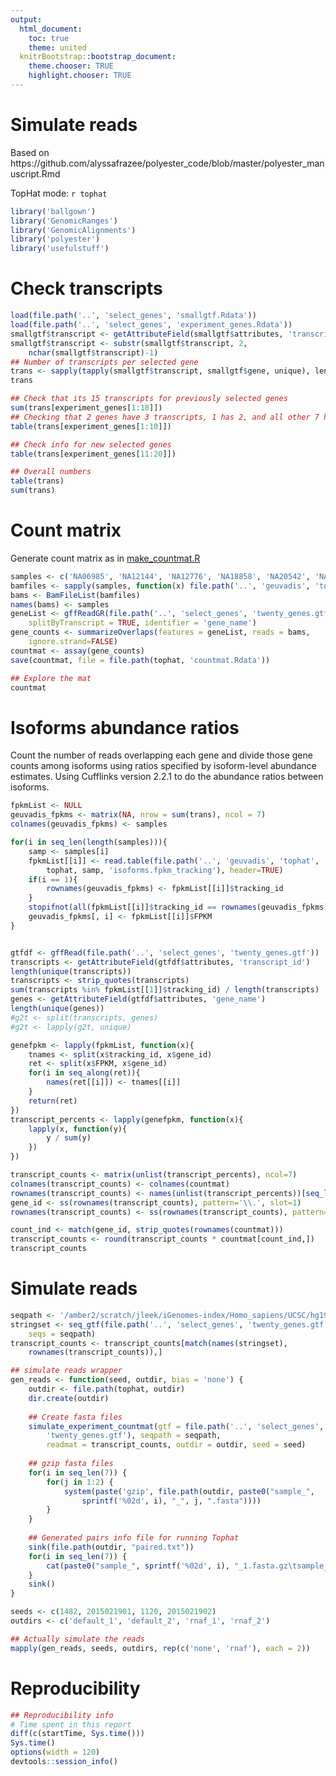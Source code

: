 ```yaml
---
output:
  html_document:
    toc: true
    theme: united
  knitrBootstrap::bootstrap_document:
    theme.chooser: TRUE
    highlight.chooser: TRUE
---
```


Simulate reads
==============

Based on https://github.com/alyssafrazee/polyester_code/blob/master/polyester_manuscript.Rmd

TopHat mode: `r tophat`


```r
library('ballgown')
library('GenomicRanges')
library('GenomicAlignments')
library('polyester')
library('usefulstuff')
```


# Check transcripts


```r
load(file.path('..', 'select_genes', 'smallgtf.Rdata'))
load(file.path('..', 'select_genes', 'experiment_genes.Rdata'))
smallgtf$transcript <- getAttributeField(smallgtf$attributes, 'transcript_id')
smallgtf$transcript <- substr(smallgtf$transcript, 2,
    nchar(smallgtf$transcript)-1)
## Number of transcripts per selected gene
trans <- sapply(tapply(smallgtf$transcript, smallgtf$gene, unique), length)
trans

## Check that its 15 transcripts for previously selected genes
sum(trans[experiment_genes[1:10]])
## Checking that 2 genes have 3 transcripts, 1 has 2, and all other 7 have 1
table(trans[experiment_genes[1:10]])

## Check info for new selected genes
table(trans[experiment_genes[11:20]])

## Overall numbers
table(trans)
sum(trans)
```

# Count matrix

Generate count matrix as in [make_countmat.R](https://github.com/alyssafrazee/polyester_code/blob/master/make_countmat.R)

```r
samples <- c('NA06985', 'NA12144', 'NA12776', 'NA18858', 'NA20542', 'NA20772', 'NA20815')
bamfiles <- sapply(samples, function(x) file.path('..', 'geuvadis', 'tophat', tophat, x, 'accepted_hits.bam'))
bams <- BamFileList(bamfiles)
names(bams) <- samples
geneList <- gffReadGR(file.path('..', 'select_genes', 'twenty_genes.gtf'),
    splitByTranscript = TRUE, identifier = 'gene_name')
gene_counts <- summarizeOverlaps(features = geneList, reads = bams,
    ignore.strand=FALSE)
countmat <- assay(gene_counts)
save(countmat, file = file.path(tophat, 'countmat.Rdata'))

## Explore the mat
countmat
```


# Isoforms abundance ratios

Count the number of reads overlapping each gene and divide those gene counts among isoforms using ratios specified by isoform-level abundance estimates. Using Cufflinks version 2.2.1 to do the abundance ratios between isoforms.

```r
fpkmList <- NULL
geuvadis_fpkms <- matrix(NA, nrow = sum(trans), ncol = 7)
colnames(geuvadis_fpkms) <- samples

for(i in seq_len(length(samples))){
    samp <- samples[i]
    fpkmList[[i]] <- read.table(file.path('..', 'geuvadis', 'tophat', 
        tophat, samp, 'isoforms.fpkm_tracking'), header=TRUE)
    if(i == 1){
        rownames(geuvadis_fpkms) <- fpkmList[[i]]$tracking_id
    }
    stopifnot(all(fpkmList[[i]]$tracking_id == rownames(geuvadis_fpkms)))
    geuvadis_fpkms[, i] <- fpkmList[[i]]$FPKM
}


gtfdf <- gffRead(file.path('..', 'select_genes', 'twenty_genes.gtf'))
transcripts <- getAttributeField(gtfdf$attributes, 'transcript_id')
length(unique(transcripts))
transcripts <- strip_quotes(transcripts)
sum(transcripts %in% fpkmList[[1]]$tracking_id) / length(transcripts)
genes <- getAttributeField(gtfdf$attributes, 'gene_name')
length(unique(genes))
#g2t <- split(transcripts, genes)
#g2t <- lapply(g2t, unique)

genefpkm <- lapply(fpkmList, function(x){
    tnames <- split(x$tracking_id, x$gene_id)
    ret <- split(x$FPKM, x$gene_id)
    for(i in seq_along(ret)){
        names(ret[[i]]) <- tnames[[i]]
    }
    return(ret)
})
transcript_percents <- lapply(genefpkm, function(x){
    lapply(x, function(y){
        y / sum(y)
    })
})

transcript_counts <- matrix(unlist(transcript_percents), ncol=7)
colnames(transcript_counts) <- colnames(countmat)
rownames(transcript_counts) <- names(unlist(transcript_percents))[seq_len(sum(trans))]
gene_id <- ss(rownames(transcript_counts), pattern='\\.', slot=1)
rownames(transcript_counts) <- ss(rownames(transcript_counts), pattern='\\.', slot=2)

count_ind <- match(gene_id, strip_quotes(rownames(countmat)))
transcript_counts <- round(transcript_counts * countmat[count_ind,])
transcript_counts
```


# Simulate reads

```r
seqpath <- '/amber2/scratch/jleek/iGenomes-index/Homo_sapiens/UCSC/hg19/Sequence/Chromosomes'
stringset <- seq_gtf(file.path('..', 'select_genes', 'twenty_genes.gtf'),
    seqs = seqpath)
transcript_counts <- transcript_counts[match(names(stringset), 
    rownames(transcript_counts)),]

## simulate reads wrapper
gen_reads <- function(seed, outdir, bias = 'none') {
    outdir <- file.path(tophat, outdir)
    dir.create(outdir)
    
    ## Create fasta files
    simulate_experiment_countmat(gtf = file.path('..', 'select_genes',
        'twenty_genes.gtf'), seqpath = seqpath, 
        readmat = transcript_counts, outdir = outdir, seed = seed)
    
    ## gzip fasta files
    for(i in seq_len(7)) {
    	for(j in 1:2) {
    		system(paste('gzip', file.path(outdir, paste0("sample_", 
                sprintf('%02d', i), "_", j, ".fasta"))))
    	}
    }
    
    ## Generated pairs info file for running Tophat
    sink(file.path(outdir, "paired.txt"))
    for(i in seq_len(7)) {
    	cat(paste0("sample_", sprintf('%02d', i), "_1.fasta.gz\tsample_", sprintf('%02d', i), "_2.fasta.gz\tsample", i, "\n"))
    }
    sink()
}

seeds <- c(1482, 2015021901, 1120, 2015021902)
outdirs <- c('default_1', 'default_2', 'rnaf_1', 'rnaf_2')

## Actually simulate the reads
mapply(gen_reads, seeds, outdirs, rep(c('none', 'rnaf'), each = 2))
```





# Reproducibility

```r
## Reproducibility info
# Time spent in this report
diff(c(startTime, Sys.time()))
Sys.time()
options(width = 120)
devtools::session_info()
```

